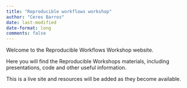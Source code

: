 ```yaml
---
title: "Reproducible workflows workshop"
author: "Ceres Barros"
date: last-modified
date-format: long
comments: false
---
```


Welcome to the Reproducible Workflows Workshop website.

Here you will find the Reproducible Workshops materials, including presentations, code and other useful information. 

This is a live site and resources will be added as they become available.

